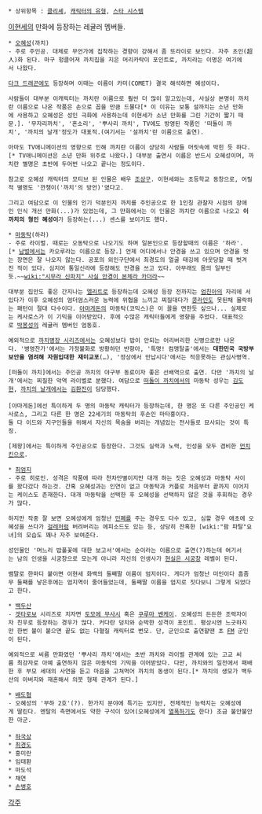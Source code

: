  * 상위항목 : [[클리셰]], [[캐릭터의 유형]], [[스타 시스템]]

[[이현세]]의 만화에 등장하는 레귤러 멤버들.

 * [[오혜성]](까치)
 - 주로 주인공. 대체로 무언가에 집착하는 경향이 강해서 좀 또라이로 보인다. 자주 초인(超人)화 된다. 마구 헝클어져 까치집을 지은 머리카락이 포인트로, 까치라는 이명은 여기에서 나왔다.

 [[다크 드래곤]]에도 등장하며 이때는 이름이 카미(COMET) 결국 해석하면 혜성이다.

 사람들이 대부분 이캐릭터는 까치란 이름으로 훨씬 더 많이 알고있는데, 사실상 본명이 까치란 이름으로 나온 작품은 손으로 꼽을 만큼 드물다[* 이 이유는 보통 설까치는 소년 만화에 사용하고 오혜성은 성인 극화에 사용하는데 이현세가 소년 만화를 그린 기간이 짧기 때문.]. '무자리까치', '혼소리', '뿌사리 까치', TV에도 방영된 작품인 '떠돌이 까치', '까치의 날개'정도가 대표적.(여기서는 '설까치'란 이름으로 출연).

 아마도 TV애니메이션의 영향으로 인해 까치란 이름이 상당히 사람들 머릿속에 박힌 듯 하다.[* TV애니메이션은 소년 만화 위주로 나왔다.] 대부분 출연시 이름은 반드시 오혜성이며, 까치란 별명은 초반에 두어번 나오고 끝나는 정도이다.

 참고로 오혜성 캐릭터의 모티브 된 인물은 배우 [[조상구]]. 이현세와는 초등학교 동창으로, 어릴적 별명도 '깐챙이('까치'의 방언)'였다고.

 그리고 여담으로 이 인물의 인기 덕분인지 까치를 주인공으로 한 1인칭 관찰자 시점의 장애인 인식 개선 만화(...)가 있었는데, 그 만화에서는 이 인물은 까치란 이름으로 나오고 '''이 까치의 형인 혜성이'''가 등장하는(...) 센스를 보이기도 했다.

 * [[마동탁]](하라)
 - 주로 라이벌. 때로는 오동탁으로 나오기도 하며 일본인으로 등장할때의 이름은 '하라'.[* [[남벌]]에서는 카오루라는 이름으로 등장.] 언제 어디에서나 안경을 쓰고 있으며 안경을 벗는 장면은 잘 나오지 않는다. 공포의 외인구단에서 최경도의 얼굴 태깅에 아웃당할 때 벗겨진 적이 있다. 심지어 통일신라에 등장해도 안경을 쓰고 있다. 아무래도 몸의 일부인듯.~~[[wiki:"시무라 신파치" 사실 안경이 본체라 카더라]]~~

 대부분 집안도 좋은 간지나는 [[엘리트]]로 등장하는데 오혜성 등장 전까지는 [[엄친아]]의 자리에 서있다가 이후 오혜성의 엄더엄스러운 능력에 위협을 느끼고 찌질대다가 [[콩라인]]도 못된채 몰락하는 패턴이 절대 다수이다. [[아마게돈]]의 마동탁(코믹스)은 이 꼴을 면한듯 싶으나... 실제로는 케사로스가 이 기믹을 이어받았다. 후에 수많은 캐릭터들에게 영향을 주었다. 대표적으로 [[박봉성]]의 레귤러 멤버인 엄동호.

 예외적으로 [[까치병장 시리즈]]에서는 오혜성보다 밥이 안되는 어리버리한 신병으로만 나온다. '병영찬가'에서는 가정불화로 방황하던 반항아, '특명! 컴맹탈출'에서는 '''대한민국 국방부 보안을 염려해 자원입대한 재미교포'''(…), '정상에서 만납시다'에서는 적응못하는 관심사병역. 

 [떠돌이 까치]에서는 주인공 까치의 야구부 동료이자 좋은 선배역으로 출연. 다만 '까치의 날개'에서는 찌질한 악역 라이벌로 분했다. 여담으로 [[떠돌이 까치]]에서의 마동탁 성우는 [[김도현]], [[까치의 날개]]에서는 [[김환진]]이 담당했다.
 
 [아마게돈]에선 특이하게 두 명의 마동탁 캐릭터가 등장하는데, 한 명은 또 다른 주인공인 케사로스, 그리고 다른 한 명은 22세기의 마동탁의 후손인 마타홍이다.
 둘 다 이드와 지구인들을 위해서 자신의 목숨을 버리는 개념있는 전사들로 묘사되는 것이 특징.

 [제왕]에서는 특이하게 주인공으로 등장한다. 그것도 실력과 노력, 인성을 모두 겸비한 [[먼치킨]]으로.   

 * [[최엄지]]
 - 주로 히로인. 성격은 작품에 따라 천차만별이지만 대개 하는 짓은 오혜성과 마동탁 사이를 왔다갔다 하는것. 간혹 오혜성과는 인연이 없고 마동탁과 커플로 처음부터 끝까지 이어지는 케이스도 존재한다. 대개 마동탁을 선택한 후 오혜성을 선택하지 않은 것을 후회하는 경우가 많다.

 하지만 작중 잘 보면 오혜성에게 엄청난 [[민폐]]를 주는 경우도 다수 있고, 심할 경우 애초에 오혜성을 쓰다가 [[걸레]]처럼 버려버리는 에피소드도 있는 등, 상당히 잔혹한 [wiki:"팜 파탈"요녀]의 모습도 꽤나 자주 보여준다.

 성인물인 '며느리 밥풀꽃에 대한 보고서'에서는 순이라는 이름으로 출연(?)하는데 여기서는 남의 인생을 시궁창으로 모는게 아니라 자신의 인생사가 [[현실은 시궁창]] 레벨이 된다.

 뱀말로 한마디 붙이면 이현세 화백의 둘째딸 이름이 엄지이다. 게다가 엄청난 미인이다 흠좀무 둘째를 낳은후에는 엄지역이 줄어들었는데, 둘째딸 이름을 엄지로 짓다보니 그렇게 되었다고 한다.

 * [[백두산]]
 - [[겟타로보]] 시리즈로 치자면 [[토모에 무사시]] 혹은 [[쿠루마 벤케이]]. 오혜성의 든든한 조력자이자 친우로 등장하는 경우가 많다. 커다란 덩치와 순박한 성격이 포인트. 평상시엔 느긋하지만 한번 불이 붙으면 끝도 없는 다혈질 캐릭터로 변모. 단, 군인으로 출연할땐 초 [[FM]] 군인이 된다.

 예외적으로 씨름 만화였던 '뿌사리 까치'에서는 초반 까치와 라이벌 관계에 있는 고교 씨름 최강자로 아예 출연하지 않은 마동탁의 기믹을 이어받았다. 다만, 까치와의 일전에서 패배한 후 부모 세대의 사연을 듣고 마음을 고쳐먹어 까치의 동생이 된다.[* 까치의 생모가 백두산의 아버지와 재혼해서 의붓 형제 관계가 된다.]

 * [[배도협]]
 - 오혜성의 '부하 2호'(?). 한가지 분야에 특기는 있지만, 전체적인 능력치는 오혜성에게 딸린다. 멘탈의 측면에서도 약한 구석이 있어(오혜성에게 [[열폭]]하기도 한다) 조금 불안불안한 아군.
 
 * [[하국상]]
 * [[최경도]]
 * 홍미란
 * 임태환
 * 마도석
 * 채연
 * [[손병호]]


[[각주]]
